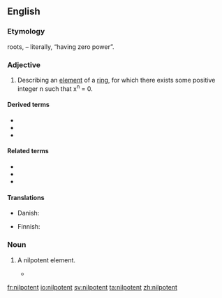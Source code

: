 ==English==

===Etymology===
{{etyl|la|en}} roots, {{compound|nil|potent|t1=not any|t2=having power|lang=en}} – literally, “having zero power”.

===Adjective===
{{en-adj|-}}
{{wikipedia}}

# {{lb|en|mathematics}} Describing an [[element]] of a [[ring]], for which there exists some positive integer n such that x<sup>n</sup> = 0.

====Derived terms====
* {{l|en|nilpotently}}
* {{l|en|nilpotency}}
* {{l|en|nilpotence}}

====Related terms====
* {{l|en|idempotent}}
* {{l|en|nullipotent}}
* {{l|en|unipotent}}

====Translations====
{{trans-top|math}}
* Danish: {{t|da|nilpotent}}
{{trans-mid}}
* Finnish: {{t|fi|nilpotentti}}
{{trans-bottom}}

===Noun===
{{en-noun}}

# {{lb|en|math}} A nilpotent element.
#* {{quote-journal|year=2015|date=|author=Garret Sobczyk|title=Part I: Vector Analysis of Spinors|journal=arXiv|url=http://arxiv.org/abs/1507.06608|doi=|volume=|issue=|pages=
|passage=The so-called spinor algebra of C(2), the language of the quantum mechanics, is formulated in terms of the idempotents and '''nilpotents''' of the geometric algebra of space, including its beautiful representation on the Riemann sphere, and a new proof of the Heisenberg uncertainty principle.}}

[[fr:nilpotent]]
[[io:nilpotent]]
[[sv:nilpotent]]
[[ta:nilpotent]]
[[zh:nilpotent]]